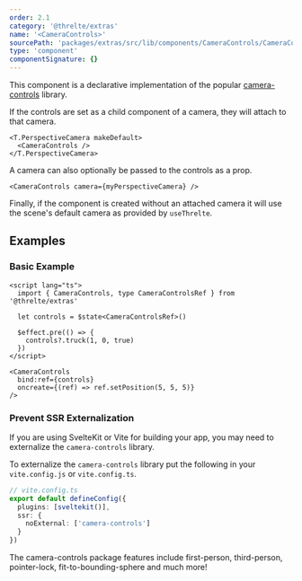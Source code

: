 ```yaml
---
order: 2.1
category: '@threlte/extras'
name: '<CameraControls>'
sourcePath: 'packages/extras/src/lib/components/CameraControls/CameraControls.svelte'
type: 'component'
componentSignature: {}
---
```


This component is a declarative implementation of the popular [camera-controls](https://github.com/yomotsu/camera-controls) library.

<Example path="extras/camera-controls" />

If the controls are set as a child component of a camera, they will attach to that camera.

```svelte
<T.PerspectiveCamera makeDefault>
  <CameraControls />
</T.PerspectiveCamera>
```

A camera can also optionally be passed to the controls as a prop.

```svelte
<CameraControls camera={myPerspectiveCamera} />
```

Finally, if the component is created without an attached camera
it will use the scene's default camera as provided by `useThrelte`.

## Examples

### Basic Example

```svelte title="CameraControls.svelte"
<script lang="ts">
  import { CameraControls, type CameraControlsRef } from '@threlte/extras'

  let controls = $state<CameraControlsRef>()

  $effect.pre(() => {
    controls?.truck(1, 0, true)
  })
</script>

<CameraControls
  bind:ref={controls}
  oncreate={(ref) => ref.setPosition(5, 5, 5)}
/>
```

### Prevent SSR Externalization

If you are using SvelteKit or Vite for building your app, you may need to externalize the `camera-controls` library.

To externalize the `camera-controls` library put the following in your `vite.config.js` or `vite.config.ts`.

```typescript {4-6}+
// vite.config.ts
export default defineConfig({
  plugins: [sveltekit()],
  ssr: {
    noExternal: ['camera-controls']
  }
})
```

<Tip type="info">
  The camera-controls package features include first-person, third-person, pointer-lock,
  fit-to-bounding-sphere and much more!
</Tip>
